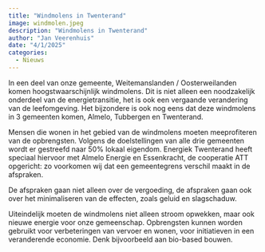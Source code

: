 ```yaml
---
title: "Windmolens in Twenterand"
image: windmolen.jpeg
description: "Windmolens in Twenterand"
author: "Jan Veerenhuis"
date: "4/1/2025"
categories:
  - Nieuws
---
```


In een deel van onze gemeente, Weitemanslanden / Oosterweilanden komen hoogstwaarschijnlijk windmolens. Dit is niet alleen een noodzakelijk onderdeel van de energietransitie, het is ook een vergaande verandering van de leefomgeving. Het bijzondere is ook nog eens dat deze windmolens in 3 gemeenten komen, Almelo, Tubbergen en Twenterand.

Mensen die wonen in het gebied van de windmolens moeten meeprofiteren van de opbrengsten. Volgens de doelstellingen van alle drie gemeenten wordt er gestreefd naar 50% lokaal eigendom. Energiek Twenterand heeft speciaal hiervoor met Almelo Energie en Essenkracht, de cooperatie ATT opgericht: zo voorkomen wij dat een gemeentegrens verschil maakt in de afspraken.

De afspraken gaan niet alleen over de vergoeding, de afspraken gaan ook over het minimaliseren van de effecten, zoals geluid en slagschaduw.

Uiteindelijk moeten de windmolens niet alleen stroom opwekken, maar ook nieuwe energie voor onze gemeenschap. Opbrengsten kunnen worden gebruikt voor verbeteringen van vervoer en wonen, voor initiatieven in een veranderende economie. Denk bijvoorbeeld aan bio-based bouwen.
